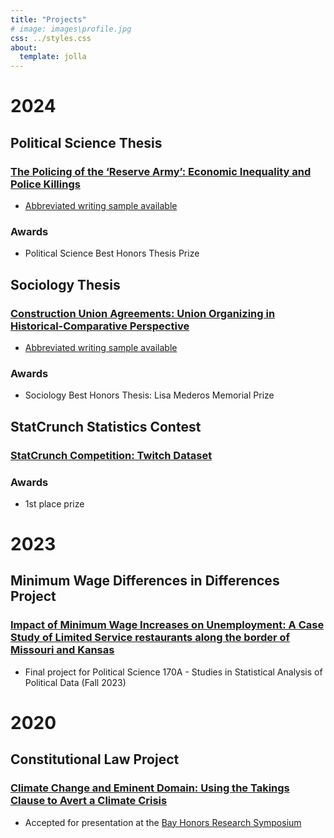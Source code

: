 ```yaml
---
title: "Projects"
# image: images\profile.jpg
css: ../styles.css
about:
  template: jolla
---
```


# 2024

## Political Science Thesis

### [The Policing of the ‘Reserve Army’: Economic Inequality and Police Killings](PolSciThesis.html){target="_blank"}
- [Abbreviated writing sample available](pdfs/ps_thesis_abbreviated.pdf)

### Awards
- Political Science Best Honors Thesis Prize

## Sociology Thesis

### [Construction Union Agreements: Union Organizing in Historical-Comparative Perspective](SocThesis.html){target="_blank"}
- [Abbreviated writing sample available](pdfs/soc_thesis_abbreviated.pdf)

### Awards
- Sociology Best Honors Thesis: Lisa Mederos Memorial Prize

## StatCrunch Statistics Contest

### [StatCrunch Competition: Twitch Dataset](StatCrunch.html){target="_blank"}

### Awards
- 1st place prize

# 2023

## Minimum Wage Differences in Differences Project
### [Impact of Minimum Wage Increases on Unemployment: A Case Study of Limited Service restaurants along the border of Missouri and Kansas](ps170project.html)

- Final project for Political Science 170A - Studies in Statistical Analysis of Political Data (Fall 2023)

# 2020

## Constitutional Law Project
### [Climate Change and Eminent Domain: Using the Takings Clause to Avert a Climate Crisis](https://thinkyou.bayhonors.org/wp-content/uploads/BHS_Papers/2020_Symposium/MatthewCarson_ClimateChangeandEminentDomain.pdf){target="_blank"}

- Accepted for presentation at the [Bay Honors Research Symposium](https://bayhonors.org/symposium/){target="_blank"}